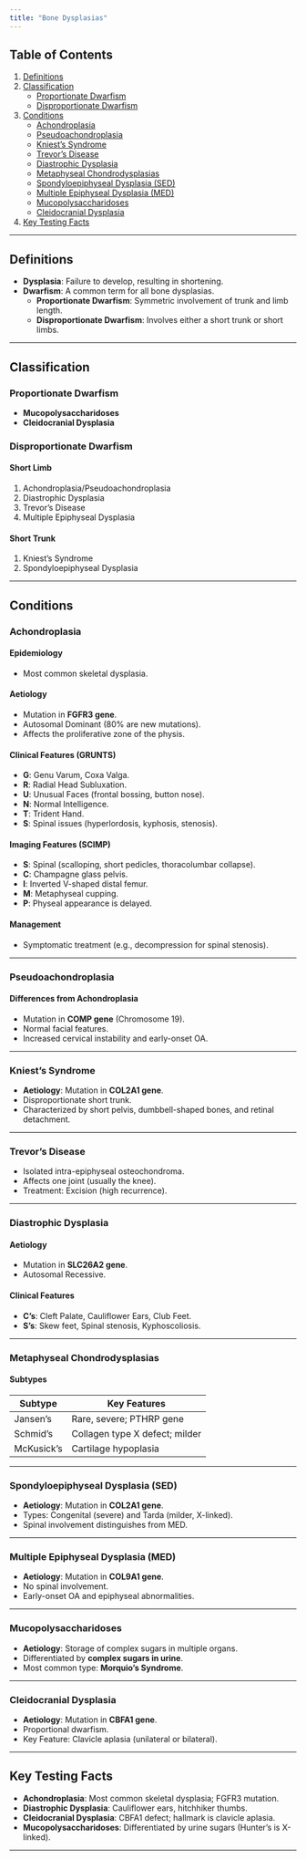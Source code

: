 ```yaml
---
title: "Bone Dysplasias"
---
```


## Table of Contents

1.  [Definitions](#definitions)
2.  [Classification](#classification)
    -   [Proportionate Dwarfism](#proportionate-dwarfism)
    -   [Disproportionate Dwarfism](#disproportionate-dwarfism)
3.  [Conditions](#conditions)
    -   [Achondroplasia](#achondroplasia)
    -   [Pseudoachondroplasia](#pseudoachondroplasia)
    -   [Kniest’s Syndrome](#kniest-s-syndrome)
    -   [Trevor’s Disease](#trevor-s-disease)
    -   [Diastrophic Dysplasia](#diastrophic-dysplasia)
    -   [Metaphyseal Chondrodysplasias](#metaphyseal-chondrodysplasias)
    -   [Spondyloepiphyseal Dysplasia (SED)](#spondyloepiphyseal-dysplasia-sed)
    -   [Multiple Epiphyseal Dysplasia (MED)](#multiple-epiphyseal-dysplasia-med)
    -   [Mucopolysaccharidoses](#mucopolysaccharidoses)
    -   [Cleidocranial Dysplasia](#cleidocranial-dysplasia)
4.  [Key Testing Facts](#key-testing-facts)

------------------------------------------------------------------------

## Definitions {#definitions}

-   **Dysplasia**: Failure to develop, resulting in shortening.
-   **Dwarfism**: A common term for all bone dysplasias.
    -   **Proportionate Dwarfism**: Symmetric involvement of trunk and limb length.
    -   **Disproportionate Dwarfism**: Involves either a short trunk or short limbs.

------------------------------------------------------------------------

## Classification {#classification}

### Proportionate Dwarfism {#proportionate-dwarfism}

-   **Mucopolysaccharidoses**
-   **Cleidocranial Dysplasia**

### Disproportionate Dwarfism {#disproportionate-dwarfism}

#### Short Limb

1.  Achondroplasia/Pseudoachondroplasia
2.  Diastrophic Dysplasia
3.  Trevor’s Disease
4.  Multiple Epiphyseal Dysplasia

#### Short Trunk

1.  Kniest’s Syndrome
2.  Spondyloepiphyseal Dysplasia

------------------------------------------------------------------------

## Conditions {#conditions}

### Achondroplasia {#achondroplasia}

#### Epidemiology

-   Most common skeletal dysplasia.

#### Aetiology

-   Mutation in **FGFR3 gene**.
-   Autosomal Dominant (80% are new mutations).
-   Affects the proliferative zone of the physis.

#### Clinical Features (GRUNTS)

-   **G**: Genu Varum, Coxa Valga.
-   **R**: Radial Head Subluxation.
-   **U**: Unusual Faces (frontal bossing, button nose).
-   **N**: Normal Intelligence.
-   **T**: Trident Hand.
-   **S**: Spinal issues (hyperlordosis, kyphosis, stenosis).

#### Imaging Features (SCIMP)

-   **S**: Spinal (scalloping, short pedicles, thoracolumbar collapse).
-   **C**: Champagne glass pelvis.
-   **I**: Inverted V-shaped distal femur.
-   **M**: Metaphyseal cupping.
-   **P**: Physeal appearance is delayed.

#### Management

-   Symptomatic treatment (e.g., decompression for spinal stenosis).

------------------------------------------------------------------------

### Pseudoachondroplasia {#pseudoachondroplasia}

#### Differences from Achondroplasia

-   Mutation in **COMP gene** (Chromosome 19).
-   Normal facial features.
-   Increased cervical instability and early-onset OA.

------------------------------------------------------------------------

### Kniest’s Syndrome

-   **Aetiology**: Mutation in **COL2A1 gene**.
-   Disproportionate short trunk.
-   Characterized by short pelvis, dumbbell-shaped bones, and retinal detachment.

------------------------------------------------------------------------

### Trevor’s Disease

-   Isolated intra-epiphyseal osteochondroma.
-   Affects one joint (usually the knee).
-   Treatment: Excision (high recurrence).

------------------------------------------------------------------------

### Diastrophic Dysplasia {#diastrophic-dysplasia}

#### Aetiology

-   Mutation in **SLC26A2 gene**.
-   Autosomal Recessive.

#### Clinical Features

-   **C’s**: Cleft Palate, Cauliflower Ears, Club Feet.
-   **S’s**: Skew feet, Spinal stenosis, Kyphoscoliosis.

------------------------------------------------------------------------

### Metaphyseal Chondrodysplasias {#metaphyseal-chondrodysplasias}

#### Subtypes

| Subtype    | Key Features                   |
|------------|--------------------------------|
| Jansen’s   | Rare, severe; PTHRP gene       |
| Schmid’s   | Collagen type X defect; milder |
| McKusick’s | Cartilage hypoplasia           |

------------------------------------------------------------------------

### Spondyloepiphyseal Dysplasia (SED) {#spondyloepiphyseal-dysplasia-sed}

-   **Aetiology**: Mutation in **COL2A1 gene**.
-   Types: Congenital (severe) and Tarda (milder, X-linked).
-   Spinal involvement distinguishes from MED.

------------------------------------------------------------------------

### Multiple Epiphyseal Dysplasia (MED) {#multiple-epiphyseal-dysplasia-med}

-   **Aetiology**: Mutation in **COL9A1 gene**.
-   No spinal involvement.
-   Early-onset OA and epiphyseal abnormalities.

------------------------------------------------------------------------

### Mucopolysaccharidoses {#mucopolysaccharidoses}

-   **Aetiology**: Storage of complex sugars in multiple organs.
-   Differentiated by **complex sugars in urine**.
-   Most common type: **Morquio’s Syndrome**.

------------------------------------------------------------------------

### Cleidocranial Dysplasia {#cleidocranial-dysplasia}

-   **Aetiology**: Mutation in **CBFA1 gene**.
-   Proportional dwarfism.
-   Key Feature: Clavicle aplasia (unilateral or bilateral).

------------------------------------------------------------------------

## Key Testing Facts {#key-testing-facts}

-   **Achondroplasia**: Most common skeletal dysplasia; FGFR3 mutation.
-   **Diastrophic Dysplasia**: Cauliflower ears, hitchhiker thumbs.
-   **Cleidocranial Dysplasia**: CBFA1 defect; hallmark is clavicle aplasia.
-   **Mucopolysaccharidoses**: Differentiated by urine sugars (Hunter’s is X-linked).

------------------------------------------------------------------------
